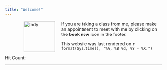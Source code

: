 ```yaml
---
title: "Welcome!"
---
```


<figure>
<img src="./images/indy.png" alt="Indy" align="left" hspace="20" style="width:100px;height:100px;">
</figure>
 
If you are taking a class from me, please make an appointment to meet with me by clicking on the **book now** icon in the footer.  

This website was last rendered on `r format(Sys.time(), "%A, %B %d, %Y - %X.")`

<script src="http://counter.heroku.com/javascripts/count.js" type="text/javascript"></script>	
<div>Hit Count: <span id = "count"></span><div>



* * *
